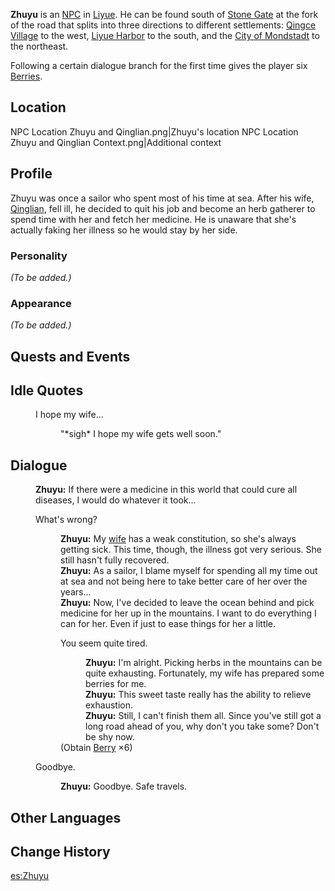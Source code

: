 {{Character Infobox
|region           = Liyue
|image            = NPC Zhuyu.png
|type             = NPC
|spouse           = Qinglian (Stone Gate)
|title            = Herb Gatherer
|dialoguereward   = {{Card|Berry|6}}
}}
'''Zhuyu''' is an [[NPC]] in [[Liyue]]. He can be found south of [[Stone Gate]] at the fork of the road that splits into three directions to different settlements: [[Qingce Village]] to the west, [[Liyue Harbor]] to the south, and the [[City of Mondstadt]] to the northeast.

Following a certain dialogue branch for the first time gives the player six [[Berry|Berries]].

==Location==
<gallery>
NPC Location Zhuyu and Qinglian.png|Zhuyu's location
NPC Location Zhuyu and Qinglian Context.png|Additional context
</gallery>

==Profile==
<!-- detailed story/lore information goes here -->
Zhuyu was once a sailor who spent most of his time at sea. After his wife, [[Qinglian (Stone Gate)|Qinglian]], fell ill, he decided to quit his job and become an herb gatherer to spend time with her and fetch her medicine. He is unaware that she's actually faking her illness so he would stay by her side.

===Personality===
''(To be added.)''

===Appearance===
''(To be added.)''

==Quests and Events==
{{Quests and Events}}

==Idle Quotes==
{{Dialogue start}}
: {{DIcon|Idle}} I hope my wife...
:: {{A|VO Zhuyu 01.ogg}} "*sigh* I hope my wife gets well soon."
{{Dialogue end}}

==Dialogue==
{{Dialogue start}}
:'''Zhuyu:''' If there were a medicine in this world that could cure all diseases, I would do whatever it took...
:{{DIcon}} What's wrong?
::'''Zhuyu:''' My [[Qinglian (Stone Gate)|wife]] has a weak constitution, so she's always getting sick. This time, though, the illness got very serious. She still hasn't fully recovered.
::'''Zhuyu:''' As a sailor, I blame myself for spending all my time out at sea and not being here to take better care of her over the years...
::'''Zhuyu:''' Now, I've decided to leave the ocean behind and pick medicine for her up in the mountains. I want to do everything I can for her. Even if just to ease things for her a little.
::{{DIcon|Reward}} You seem quite tired.
:::'''Zhuyu:''' I'm alright. Picking herbs in the mountains can be quite exhausting. Fortunately, my wife has prepared some berries for me.
:::'''Zhuyu:''' This sweet taste really has the ability to relieve exhaustion.
:::'''Zhuyu:''' Still, I can't finish them all. Since you've still got a long road ahead of you, why don't you take some? Don't be shy now.
::;(Obtain [[Berry]] ×6)
:{{DIcon}} Goodbye.
::'''Zhuyu:''' Goodbye. Safe travels.
{{Dialogue end}}

==Other Languages==
{{Other Languages
|default_hidden = 1
|en      = Zhuyu
|zhs     = 茱萸
|zhs_rm  = Zhūyú
|zht     = 茱萸
|zht_rm  = Zhūyú
|ja      = グミ
|ja_rm   = Gumi
|ko      = 수유
|ko_rm   = Suyu
|es      = Zhuyu
|fr      = Zhuyu
|ru      = Чжу Юй
|th      = Zhuyu
|vi      = Zhuyu
|de      = Zhuyu
|id      = Zhuyu
|pt      = Zhuyu
|tr      = Zhuyu
|it      = Zhuyu
}}

==Change History==
{{Change History|1.0}}

[[es:Zhuyu]]